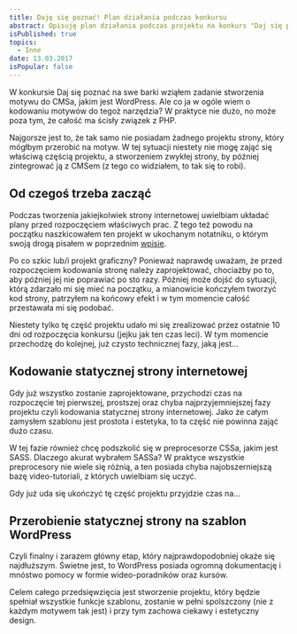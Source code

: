 ```yaml
---
title: Daję się poznać! Plan działania podczas konkursu
abstract: Opisuję plan działania podczas projektu na konkurs "Daj się pozanć". Panuję stworzyć statyczną stronę insternetową i przerobić ją na motyw WordPress.
isPublished: true
topics:
  - Inne
date: 13.03.2017
isPopular: false
---
```


W konkursie Daj się poznać na swe barki wziąłem zadanie stworzenia motywu do CMSa, jakim jest WordPress. Ale co ja w ogóle wiem o kodowaniu motywów do tegoż narzędzia? W praktyce nie dużo, no może poza tym, że całość ma ścisły związek z PHP.

Najgorsze jest to, że tak samo nie posiadam żadnego projektu strony, który mógłbym przerobić na motyw. W tej sytuacji niestety nie mogę zająć się właściwą częścią projektu, a stworzeniem zwykłej strony, by później zintegrować ją z CMSem (z tego co widziałem, to tak się to robi).

## Od czegoś trzeba zacząć

Podczas tworzenia jakiejkolwiek strony internetowej uwielbiam układać plany przed rozpoczęciem właściwych prac. Z tego też powodu na początku naszkicowałem ten projekt w ukochanym notatniku, o którym swoją drogą pisałem w poprzednim [wpisie](./narzedzia-do-organizacji).

Po co szkic lub/i projekt graficzny? Ponieważ naprawdę uważam, że przed rozpoczęciem kodowania stronę należy zaprojektować, chociażby po to, aby później jej nie poprawiać po sto razy. Później może dojść do sytuacji, którą zdarzało mi się mieć na początku, a mianowicie kończyłem tworzyć kod strony, patrzyłem na końcowy efekt i w tym momencie całość przestawała mi się podobać.

Niestety tylko tę część projektu udało mi się zrealizować przez ostatnie 10 dni od rozpoczęcia konkursu (jejku jak ten czas leci). W tym momencie przechodzę do kolejnej, już czysto technicznej fazy, jaką jest…

## Kodowanie statycznej strony internetowej

Gdy już wszystko zostanie zaprojektowane, przychodzi czas na rozpoczęcie tej pierwszej, prostszej oraz chyba najprzyjemniejszej fazy projektu czyli kodowania statycznej strony internetowej. Jako że całym zamysłem szablonu jest prostota i estetyka, to ta część nie powinna zająć dużo czasu.

W tej fazie również chcę podszkolić się w preprocesorze CSSa, jakim jest SASS. Dlaczego akurat wybrałem SASSa? W praktyce wszystkie preprocesory nie wiele się różnią, a ten posiada chyba najobszerniejszą bazę video-tutoriali, z których uwielbiam się uczyć.

Gdy już uda się ukończyć tę część projektu przyjdzie czas na…

## Przerobienie statycznej strony na szablon WordPress

Czyli finalny i zarazem główny etap, który najprawdopodobniej okaże się najdłuższym. Świetne jest, to WordPress posiada ogromną dokumentację i mnóstwo pomocy w formie wideo-poradników oraz kursów.

Celem całego przedsięwzięcia jest stworzenie projektu, który będzie spełniał wszystkie funkcje szablonu, zostanie w pełni spolszczony (nie z każdym motywem tak jest) i przy tym zachowa ciekawy i estetyczny design.
